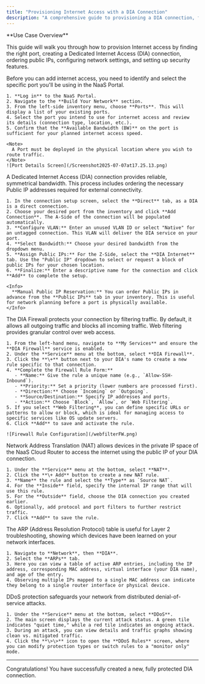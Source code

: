 ```yaml
---
title: "Provisioning Internet Access with a DIA Connection"
description: "A comprehensive guide to provisioning a DIA connection, from finding a port to configuring firewall, NAT, and DDoS protection."
---
```


<Info>
  **Use Case Overview**

  This guide will walk you through how to provision Internet access by finding the right port, creating a Dedicated Internet Access (DIA) connection, ordering public IPs, configuring network settings, and setting up security features.
</Info>

<Steps>
  <Step title="1. Finding the Right Port">
    Before you can add internet access, you need to identify and select the specific port you'll be using in the NaaS Portal.  

    1. **Log in** to the NaaS Portal.
    2. Navigate to the **Build Your Network** section.
    3. From the left-side inventory menu, choose **Ports**. This will display a list of your existing ports.
    4. Select the port you intend to use for internet access and review its details (connection type, location, etc.).
    5. Confirm that the **Available Bandwidth (BW)** on the port is sufficient for your planned internet access speed.

    <Note>
      A Port must be deployed in the physical location where you wish to route traffic.
    </Note>
    ![Port Details Screen](/Screenshot2025-07-07at17.25.13.png)
  </Step>
  <Step title="2. Creating a DIA Connection & Ordering IPs">
    A Dedicated Internet Access (DIA) connection provides reliable, symmetrical bandwidth. This process includes ordering the necessary Public IP addresses required for external connectivity.

    1. In the connection setup screen, select the **Direct** tab, as a DIA is a direct connection.
    2. Choose your desired port from the inventory and click **Add Connection**. The A-Side of the connection will be populated automatically.
    3. **Configure VLAN:** Enter an unused VLAN ID or select "Native" for an untagged connection. This VLAN will deliver the DIA service on your port.
    4. **Select Bandwidth:** Choose your desired bandwidth from the dropdown menu.
    5. **Assign Public IPs:** For the Z-Side, select the **DIA Internet** tab. Use the "Public IP" dropdown to select or request a block of public IPs for your chosen location.
    6. **Finalize:** Enter a descriptive name for the connection and click **Add** to complete the setup.

    <Info>
      **Manual Public IP Reservation:** You can order Public IPs in advance from the **Public IPs** tab in your inventory. This is useful for network planning before a port is physically available.
    </Info>
  </Step>
  <Step title="3. Configuring the DIA Firewall and Web Filtering">
    The DIA Firewall protects your connection by filtering traffic. By default, it allows all outgoing traffic and blocks all incoming traffic. Web filtering provides granular control over web access.

    1. From the left-hand menu, navigate to **My Services** and ensure the **DIA Firewall** service is enabled.
    2. Under the **Service** menu at the bottom, select **DIA Firewall**.
    3. Click the **\+** button next to your DIA's name to create a new rule specific to that connection.
    4. **Complete the Firewall Rule Form:**
       - **Name:** Give the rule a unique name (e.g., `Allow-SSH-Inbound`).
       - **Priority:** Set a priority (lower numbers are processed first).
       - **Direction:** Choose `Incoming` or `Outgoing`.
       - **Source/Destination:** Specify IP addresses and ports.
       - **Action:** Choose `Block`, `Allow`, or `Web Filtering`.
    5. If you select **Web Filtering**, you can define specific URLs or patterns to allow or block, which is ideal for managing access to specific services like OS update servers.
    6. Click **Add** to save and activate the rule.

    ![Firewall Rule Configuration](/webfilterFW.png)
  </Step>
  <Step title="4. Configuring NAT with the Cloud Router">
    Network Address Translation (NAT) allows devices in the private IP space of the NaaS Cloud Router to access the internet using the public IP of your DIA connection.

    1. Under the **Service** menu at the bottom, select **NAT**.
    2. Click the **\+ Add** button to create a new NAT rule.
    3. **Name** the rule and select the **Type** as `Source NAT`.
    4. For the **Inside** field, specify the internal IP range that will use this rule.
    5. For the **Outside** field, choose the DIA connection you created earlier.
    6. Optionally, add protocol and port filters to further restrict traffic.
    7. Click **Add** to save the rule.
  </Step>
  <Step title="5. Verifying Network Status with the ARP Table">
    The ARP (Address Resolution Protocol) table is useful for Layer 2 troubleshooting, showing which devices have been learned on your network interfaces.

    1. Navigate to **Network**, then **DIA**.
    2. Select the **ARPs** tab.
    3. Here you can view a table of active ARP entries, including the IP address, corresponding MAC address, virtual interface (your DIA name), and age of the entry.
    4. Observing multiple IPs mapped to a single MAC address can indicate they belong to a single router interface or physical device.
  </Step>
  <Step title="6. Enabling DDoS Protection">
    DDoS protection safeguards your network from distributed denial-of-service attacks.

    1. Under the **Service** menu at the bottom, select **DDoS**.
    2. The main screen displays the current attack status. A green tile indicates "quiet time," while a red tile indicates an ongoing attack.
    3. During an attack, you can view details and traffic graphs showing clean vs. mitigated traffic.
    4. Click the **\>\>** icon to open the **DDoS Rules** screen, where you can modify protection types or switch rules to a "monitor only" mode.
  </Step>
</Steps>

---

Congratulations\! You have successfully created a new, fully protected DIA connection.
